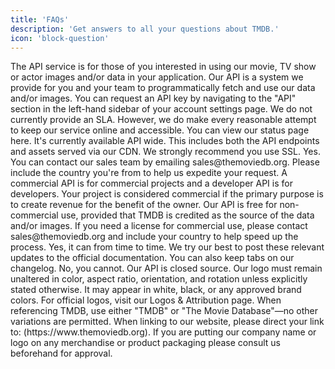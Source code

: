 ```yaml
---
title: 'FAQs'
description: 'Get answers to all your questions about TMDB.'
icon: 'block-question'
---
```


<Accordion title="What is TMDB's API?">
  The API service is for those of you interested in using our movie, 
  TV show or actor images and/or data in your application. Our API is a system we 
  provide for you and your team to programmatically fetch and use our data and/or images.
</Accordion>
<Accordion title="How do I apply for an API key?">
  You can request an API key by navigating to the "API" section in the 
  left-hand sidebar of your account settings page.
</Accordion>
<Accordion title="Is there an SLA?">
  We do not currently provide an SLA. However, we do make every reasonable attempt to keep 
  our service online and accessible. You can view our status page here.
</Accordion>
<Accordion title="What about SSL?">
  It's currently available API wide. This includes both the API 
  endpoints and assets served via our CDN. We strongly recommend you use SSL.
</Accordion>
<Accordion title="Is there a commercial service?">
  Yes. You can contact our sales team by emailing sales@themoviedb.org. 
  Please include the country you're from to help us expedite your request.
</Accordion>
<Accordion title="What is the difference between a commercial API and a developer API?">
  A commercial API is for commercial projects and a developer API is for developers. 
  Your project is considered commercial if the primary purpose is to create revenue for the benefit of the owner.
</Accordion>
<Accordion title="Does the API key cost anything?">
  Our API is free for non-commercial use, provided that TMDB is credited as the source of the data and/or images. 
  If you need a license for commercial use, please contact sales@themoviedb.org and include your country to help speed up the process.
</Accordion>
<Accordion title="Does the API ever change? How can learn about new features?">
  Yes, it can from time to time. We try our best to post these relevant updates to the 
  official documentation. You can also keep tabs on our changelog.
</Accordion>
<Accordion title="Can I make changes to the API?">
 No, you cannot. Our API is closed source.
</Accordion>
<Accordion title="Are there branding requirements?">
 Our logo must remain unaltered in color, aspect ratio, orientation, and rotation unless explicitly stated otherwise.
  It may appear in white, black, or any approved brand colors. For official logos, visit our Logos & Attribution page.
  When referencing TMDB, use either "TMDB" or "The Movie Database"—no other variations are permitted.
  When linking to our website, please direct your link to: (https://www.themoviedb.org).
</Accordion>


<Note>
If you are putting our company name or logo on any merchandise or product packaging 
please consult us beforehand for approval.
</Note>

